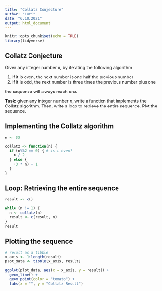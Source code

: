 ```yaml
---
title: "Collatz Conjecture"
author: "Luzi"
date: "6.10.2021"
output: html_document
---
```


```r
knitr::opts_chunk$set(echo = TRUE)
library(tidyverse)
```

## Collatz Conjecture

Given any integer number $n$, by iterating the following algorithm

1. if it is even, the next number is one half the previous number
2. if it is odd, the next number is three times the previous number plus one

the sequence will always reach one.

**Task:** given any integer number $n$, write a function that implements the Collatz algorithm. Then, write a loop to retrieve the entire sequence. Plot the sequence. 

## Implementing the Collatz algorithm


```r
n <- 33

collatz <- function(n) {
  if (n%%2 == 0) { # is n even?
    n / 2 
  } else {
    (3 * n) + 1
  }
}
```


## Loop: Retrieving the entire sequence
```r
result <- c()

while (n != 1) {
  n <- collatz(n)
  result <- c(result, n)
}
result
```

## Plotting the sequence


```r
# result as a tibble
x_axis <- 1:length(result)
plot_data <- tibble(x_axis, result)

ggplot(plot_data, aes(x = x_axis, y = result)) +
  geom_line() +
  geom_point(color = "tomato") +
  labs(x = "", y = "Collatz Result")
```

